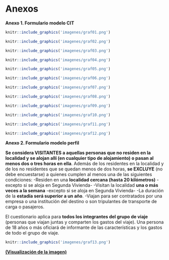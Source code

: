 # **Anexos** {-}

**Anexo 1. Formulario modelo CIT**

```r
knitr::include_graphics('imagenes/graf01.png')
```

```r
knitr::include_graphics('imagenes/graf02.png')
```

```r
knitr::include_graphics('imagenes/graf03.png')
```

```r
knitr::include_graphics('imagenes/graf04.png')
```


```r
knitr::include_graphics('imagenes/graf05.png')
```

```r
knitr::include_graphics('imagenes/graf06.png')
```


```r
knitr::include_graphics('imagenes/graf07.png')
```

```r
knitr::include_graphics('imagenes/graf08.png')
```

```r
knitr::include_graphics('imagenes/graf09.png')
```

```r
knitr::include_graphics('imagenes/graf10.png')
```

```r
knitr::include_graphics('imagenes/graf11.png')
```

```r
knitr::include_graphics('imagenes/graf12.png')
```

**Anexo 2. Formulario modelo perfil**

::: {.note}
**Se considera VISITANTES a aquellas personas que no residen en la localidad  y se alojan allí (en cualquier tipo de alojamiento) o pasan al menos dos o tres horas en ella**. Además de los residentes en la localidad y de los no residentes que se quedan menos de dos horas, **se EXCLUYE** (no debe encuestarse) a quienes cumplen al menos una de las siguientes condiciones:
-Residen en una **localidad cercana (hasta 20 kilómetros)** -excepto si se aloja en Segunda Vivienda-
-Visitan la localidad **una o más veces a la semana** -excepto si se aloja en Segunda Vivienda-
-La duración de la **estadía será superior a un año**.
-Viajan para ser contratados por una empresa o una institución del destino o son tripulantes de transporte de carga o pasajeros.
 
El cuestionario aplica para **todos los integrantes del grupo de viaje** (personas que viajan juntas y comparten los gastos del viaje). 
Una persona de 18 años o más oficiará de informante de las características y los gastos de todo el grupo de viaje.

:::


```r
knitr::include_graphics('imagenes/graf13.png')
```


**[(Visualización de la imagen)](https://raw.githubusercontent.com/dnme-minturdep/DT4_perfiles/master/imagenes/graf13.png){target="_blank"}**
